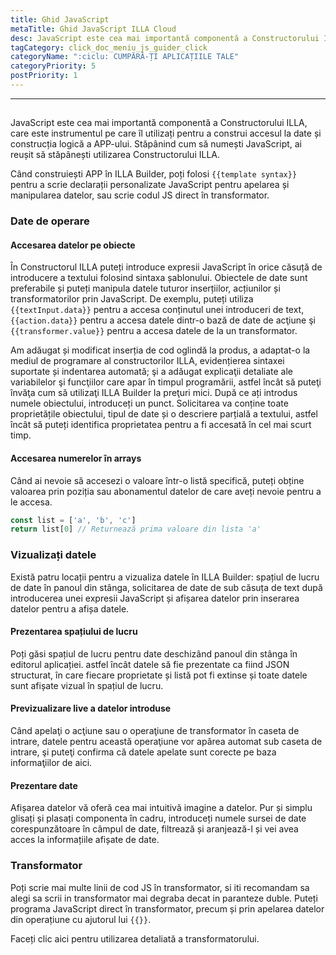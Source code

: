 ```yaml
---
title: Ghid JavaScript
metaTitle: Ghid JavaScript ILLA Cloud
desc: JavaScript este cea mai importantă componentă a Constructorului ILLA, care este instrumentul pe care îl utilizați pentru a construi accesul la date și construcția logică a APP
tagCategory: click_doc_meniu_js_guider_click
categoryName: ":ciclu: CUMPĂRĂ-ȚI APLICAȚIILE TALE"
categoryPriority: 5
postPriority: 1
---
```


* * *

## <Heading hidden>Ghid JavaScript</Heading>

JavaScript este cea mai importantă componentă a Constructorului ILLA, care este instrumentul pe care îl utilizați pentru a construi accesul la date și construcția logică a APP-ului. Stăpânind cum să numești JavaScript, ai reușit să stăpânești utilizarea Constructorului ILLA.

Când construiești APP în ILLA Builder, poți folosi `{{template syntax}}` pentru a scrie declarații personalizate JavaScript pentru apelarea și manipularea datelor, sau scrie codul JS direct în transformator.

### Date de operare

#### Accesarea datelor pe obiecte

În Constructorul ILLA puteți introduce expresii JavaScript în orice căsuță de introducere a textului folosind sintaxa șablonului. Obiectele de date sunt preferabile și puteți manipula datele tuturor inserțiilor, acțiunilor și transformatorilor prin JavaScript. De exemplu, puteți utiliza `{{textInput.data}}` pentru a accesa conținutul unei introduceri de text, `{{action.data}}` pentru a accesa datele dintr-o bază de date de acţiune şi `{{transformer.value}}` pentru a accesa datele de la un transformator.

Am adăugat și modificat inserția de cod oglindă la produs, a adaptat-o la mediul de programare al constructorilor ILLA, evidențierea sintaxei suportate și indentarea automată; şi a adăugat explicaţii detaliate ale variabilelor şi funcţiilor care apar în timpul programării, astfel încât să puteţi învăţa cum să utilizaţi ILLA Builder la preţuri mici. După ce ați introdus numele obiectului, introduceți un punct. Solicitarea va conține toate proprietățile obiectului, tipul de date și o descriere parțială a textului, astfel încât să puteți identifica proprietatea pentru a fi accesată în cel mai scurt timp.

#### Accesarea numerelor în arrays

Când ai nevoie să accesezi o valoare într-o listă specifică, puteți obține valoarea prin poziția sau abonamentul datelor de care aveți nevoie pentru a le accesa.

```javascript
const list = ['a', 'b', 'c']
return list[0] // Returnează prima valoare din lista 'a'
```

### Vizualizați datele

Există patru locații pentru a vizualiza datele în ILLA Builder: spațiul de lucru de date în panoul din stânga, solicitarea de date de sub căsuța de text după introducerea unei expresii JavaScript și afișarea datelor prin inserarea datelor pentru a afișa datele.

#### Prezentarea spațiului de lucru

Poți găsi spațiul de lucru pentru date deschizând panoul din stânga în editorul aplicației. astfel încât datele să fie prezentate ca fiind JSON structurat, în care fiecare proprietate și listă pot fi extinse și toate datele sunt afișate vizual în spațiul de lucru.

[//]: # "[图片]"

#### Previzualizare live a datelor introduse

Când apelaţi o acţiune sau o operaţiune de transformator în caseta de intrare, datele pentru această operaţiune vor apărea automat sub caseta de intrare, şi puteţi confirma că datele apelate sunt corecte pe baza informaţiilor de aici.

[//]: # "[图片]"

#### Prezentare date

Afișarea datelor vă oferă cea mai intuitivă imagine a datelor. Pur și simplu glisați și plasați componenta în cadru, introduceți numele sursei de date corespunzătoare în câmpul de date, filtrează și aranjează-l și vei avea acces la informațiile afișate de date.

[//]: # "[图片]"

### Transformator

Poți scrie mai multe linii de cod JS în transformator, si iti recomandam sa alegi sa scrii in transformator mai degraba decat in paranteze duble. Puteți programa JavaScript direct în transformator, precum și prin apelarea datelor din operațiune cu ajutorul lui `{{}}`.

Faceți clic aici pentru utilizarea detaliată a transformatorului.
